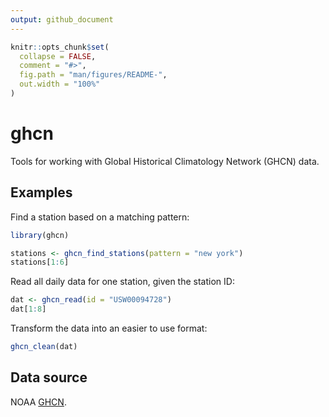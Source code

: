 ```yaml
---
output: github_document
---
```


<!-- README.md is generated from README.Rmd. Please edit that file -->

```r
knitr::opts_chunk$set(
  collapse = FALSE,
  comment = "#>",
  fig.path = "man/figures/README-",
  out.width = "100%"
)
```

# ghcn

Tools for working with Global Historical Climatology Network (GHCN) data.

## Examples

Find a station based on a matching pattern:

```r
library(ghcn)

stations <- ghcn_find_stations(pattern = "new york")
stations[1:6]
```

Read all daily data for one station, given the station ID:

```r
dat <- ghcn_read(id = "USW00094728")
dat[1:8]
```

Transform the data into an easier to use format:

```r
ghcn_clean(dat)
```

## Data source

NOAA [GHCN](https://www.ncdc.noaa.gov/ghcn-daily-description).
